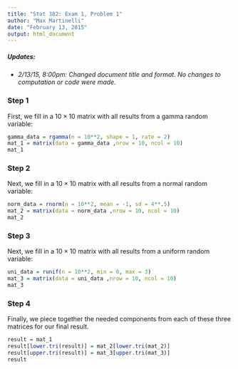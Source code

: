 ```yaml
---
title: "Stat 382: Exam 1, Problem 1"
author: "Max Martinelli"
date: "February 13, 2015"
output: html_document
---
```

##### Updates:
* *2/13/15, 8:00pm: Changed document title and format. No changes to computation or code were made.* 

### Step 1
First, we fill in a $10 \times 10$ matrix with all results from a gamma random variable:
```r

gamma_data = rgamma(n = 10**2, shape = 1, rate = 2)
mat_1 = matrix(data = gamma_data ,nrow = 10, ncol = 10)
mat_1
```

### Step 2
Next, we fill in a $10 \times 10$ matrix with all results from a normal random variable:
```r
norm_data = rnorm(n = 10**2, mean = -1, sd = 4**.5)
mat_2 = matrix(data = norm_data ,nrow = 10, ncol = 10)
mat_2
```

### Step 3
Next, we fill in a $10 \times 10$ matrix with all results from a uniform random variable:
```r
uni_data = runif(n = 10**2, min = 0, max = 3)
mat_3 = matrix(data = uni_data ,nrow = 10, ncol = 10)
mat_3
```


### Step 4
Finally, we piece together the needed components from each of these three matrices for our final result.

```r
result = mat_1
result[lower.tri(result)] = mat_2[lower.tri(mat_2)]
result[upper.tri(result)] = mat_3[upper.tri(mat_3)]
result
```





